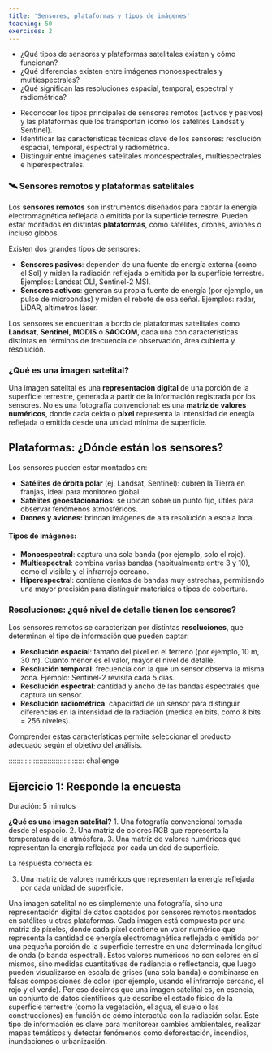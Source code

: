 ```yaml
---
title: 'Sensores, plataformas y tipos de imágenes'
teaching: 50
exercises: 2
---
```


:::::::::::::::::::::::::::::::::::::: questions 

- ¿Qué tipos de sensores y plataformas satelitales existen y cómo funcionan?  
- ¿Qué diferencias existen entre imágenes monoespectrales y multiespectrales?  
- ¿Qué significan las resoluciones espacial, temporal, espectral y radiométrica?

::::::::::::::::::::::::::::::::::::::::::::::::

::::::::::::::::::::::::::::::::::::: objectives

- Reconocer los tipos principales de sensores remotos (activos y pasivos) y las plataformas que los transportan (como los satélites Landsat y Sentinel).  
- Identificar las características técnicas clave de los sensores: resolución espacial, temporal, espectral y radiométrica.  
- Distinguir entre imágenes satelitales monoespectrales, multiespectrales e hiperespectrales.
  
::::::::::::::::::::::::::::::::::::::::::::::::

### 🛰️ Sensores remotos y plataformas satelitales

Los **sensores remotos** son instrumentos diseñados para captar la energía electromagnética reflejada o emitida por la superficie terrestre. Pueden estar montados en distintas **plataformas**, como satélites, drones, aviones o incluso globos.

Existen dos grandes tipos de sensores:

- **Sensores pasivos**: dependen de una fuente de energía externa (como el Sol) y miden la radiación reflejada o emitida por la superficie terrestre. Ejemplos: Landsat OLI, Sentinel-2 MSI.
- **Sensores activos**: generan su propia fuente de energía (por ejemplo, un pulso de microondas) y miden el rebote de esa señal. Ejemplos: radar, LiDAR, altímetros láser.

Los sensores se encuentran a bordo de plataformas satelitales como **Landsat**, **Sentinel**, **MODIS** o **SAOCOM**, cada una con características distintas en términos de frecuencia de observación, área cubierta y resolución.

### ¿Qué es una imagen satelital?

Una imagen satelital es una **representación digital** de una porción de la superficie terrestre, generada a partir de la información registrada por los sensores. No es una fotografía convencional: es una **matriz de valores numéricos**, donde cada celda o **píxel** representa la intensidad de energía reflejada o emitida desde una unidad mínima de superficie.

## Plataformas: ¿Dónde están los sensores?

Los sensores pueden estar montados en:

- **Satélites de órbita polar** (ej. Landsat, Sentinel): cubren la Tierra en franjas, ideal para monitoreo global.
- **Satélites geoestacionarios:** se ubican sobre un punto fijo, útiles para observar fenómenos atmosféricos.
- **Drones y aviones:** brindan imágenes de alta resolución a escala local.

#### Tipos de imágenes:

- **Monoespectral**: captura una sola banda (por ejemplo, solo el rojo).
- **Multiespectral**: combina varias bandas (habitualmente entre 3 y 10), como el visible y el infrarrojo cercano.
- **Hiperespectral**: contiene cientos de bandas muy estrechas, permitiendo una mayor precisión para distinguir materiales o tipos de cobertura.

### Resoluciones: ¿qué nivel de detalle tienen los sensores?

Los sensores remotos se caracterizan por distintas **resoluciones**, que determinan el tipo de información que pueden captar:

- **Resolución espacial**: tamaño del píxel en el terreno (por ejemplo, 10 m, 30 m). Cuanto menor es el valor, mayor el nivel de detalle.
- **Resolución temporal**: frecuencia con la que un sensor observa la misma zona. Ejemplo: Sentinel-2 revisita cada 5 días.
- **Resolución espectral**: cantidad y ancho de las bandas espectrales que captura un sensor.
- **Resolución radiométrica**: capacidad de un sensor para distinguir diferencias en la intensidad de la radiación (medida en bits, como 8 bits = 256 niveles).

Comprender estas características permite seleccionar el producto adecuado según el objetivo del análisis.


::::::::::::::::::::::::::::::::::::: challenge 

## Ejercicio 1: Responde la encuesta
Duración: 5 minutos

**¿Qué es una imagen satelital?**
1. Una fotografía convencional tomada desde el espacio.
2. Una matriz de colores RGB que representa la temperatura de la atmósfera.
3. Una matriz de valores numéricos que representan la energía reflejada por cada unidad de superficie. 


:::::::::::::::::::::::: solution 

La respuesta correcta es:

3. Una matriz de valores numéricos que representan la energía reflejada por cada unidad de superficie.

Una imagen satelital no es simplemente una fotografía, sino una representación digital de datos captados por sensores remotos montados en satélites u otras plataformas. Cada imagen está compuesta por una matriz de píxeles, donde cada píxel contiene un valor numérico que representa la cantidad de energía electromagnética reflejada o emitida por una pequeña porción de la superficie terrestre en una determinada longitud de onda (o banda espectral).
Estos valores numéricos no son colores en sí mismos, sino medidas cuantitativas de radiancia o reflectancia, que luego pueden visualizarse en escala de grises (una sola banda) o combinarse en falsas composiciones de color (por ejemplo, usando el infrarrojo cercano, el rojo y el verde).
Por eso decimos que una imagen satelital es, en esencia, un conjunto de datos científicos que describe el estado físico de la superficie terrestre (como la vegetación, el agua, el suelo o las construcciones) en función de cómo interactúa con la radiación solar.
Este tipo de información es clave para monitorear cambios ambientales, realizar mapas temáticos y detectar fenómenos como deforestación, incendios, inundaciones o urbanización.

:::::::::::::::::::::::::::::::::


